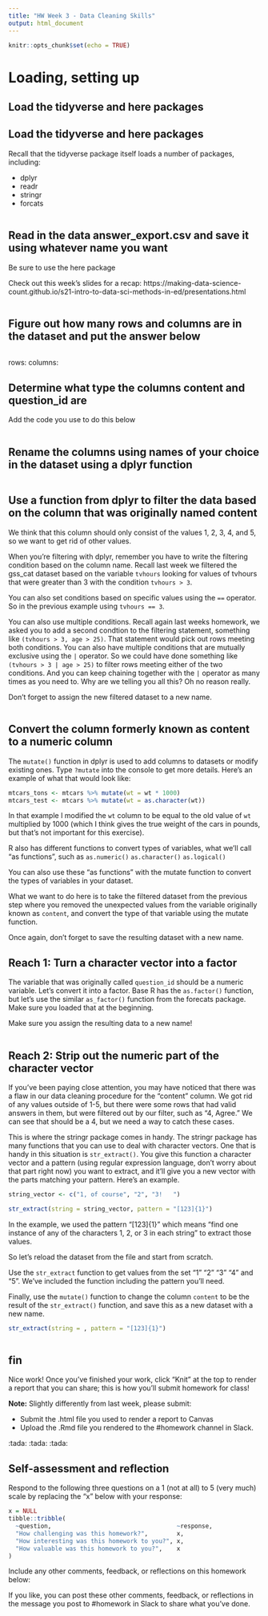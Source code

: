 ```yaml
---
title: "HW Week 3 - Data Cleaning Skills"
output: html_document
---
```


```r
knitr::opts_chunk$set(echo = TRUE)
```

# Loading, setting up

## Load the tidyverse and here packages

## Load the tidyverse and here packages

Recall that the tidyverse package itself loads a number of packages, including:

- dplyr
- readr
- stringr
- forcats

```r

```

## Read in the data answer_export.csv and save it using whatever name you want

Be sure to use the here package

Check out this week's slides for a recap: https://making-data-science-count.github.io/s21-intro-to-data-sci-methods-in-ed/presentations.html

```r

```

## Figure out how many rows and columns are in the dataset and put the answer below

```r

```

rows: 
columns: 

## Determine what type the columns content and question_id are

Add the code you use to do this below

```r

```

## Rename the columns using names of your choice in the dataset using a dplyr function

```r

```

## Use a function from dplyr to filter the data based on the column that was originally named content

We think that this column should only consist of the values 1, 2, 3, 4, and 5, so we want to get rid of other values.

When you're filtering with dplyr, remember you have to write the filtering condition based on the column name. Recall last week we filtered the gss_cat dataset based on the variable `tvhours` looking for values of tvhours that were greater than 3 with the condition `tvhours > 3`. 

You can also set conditions based on specific values using the `==` operator. So in the previous example using `tvhours == 3`.

You can also use multiple conditions. Recall again last weeks homework, we asked you to add a second condtion to the filtering statement, something like `(tvhours > 3, age > 25)`. That statement would pick out rows meeting both conditions. You can also have multiple conditions that are mutually exclusive using the `|` operator. So we could have done something like `(tvhours > 3 | age > 25)` to filter rows meeting either of the two conditions. And you can keep chaining together with the `|` operator as many times as you need to. Why are we telling you all this? Oh no reason really.

Don't forget to assign the new filtered dataset to a new name.

```r

```

## Convert the column formerly known as content to a numeric column

The `mutate()` function in dplyr is used to add columns to datasets or modify existing ones. Type `?mutate` into the console to get more details. Here's an example of what that would look like:

```r
mtcars_tons <- mtcars %>% mutate(wt = wt * 1000)
mtcars_test <- mtcars %>% mutate(wt = as.character(wt))

```

In that example I modified the `wt` column to be equal to the old value of `wt` multiplied by 1000 (which I think gives the true weight of the cars in pounds, but that's not important for this exercise).

R also has different functions to convert types of variables, what we'll call "as functions", such as `as.numeric()` `as.character()` `as.logical()`

You can also use these "as functions" with the mutate function to convert the types of variables in your dataset. 

What we want to do here is to take the filtered dataset from the previous step where you removed the unexpected values from the variable originally known as `content`, and convert the type of that variable using the mutate function. 

Once again, don't forget to save the resulting dataset with a new name.

## Reach 1: Turn a character vector into a factor

The variable that was originally called `question_id` should be a numeric variable. Let's convert it into a factor. Base R has the `as.factor()` function, but let's use the similar `as_factor()` function from the forecats package. Make sure you loaded that at the beginning.

Make sure you assign the resulting data to a new name!

```r


```

## Reach 2: Strip out the numeric part of the character vector

If you've been paying close attention, you may have noticed that there was a flaw in our data cleaning procedure for the "content" column. We got rid of any values outside of 1-5, but there were some rows that had valid answers in them, but were filtered out by our filter, such as "4, Agree." We can see that should be a 4, but we need a way to catch these cases. 

This is where the stringr package comes in handy. The stringr package has many functions that you can use to deal with character vectors. One that is handy in this situation is `str_extract()`. You give this function a character vector and a pattern (using regular expression language, don't worry about that part right now) you want to extract, and it'll give you a new vector with the parts matching your pattern. Here's an example.

```r
string_vector <- c("1, of course", "2", "3!   ")

str_extract(string = string_vector, pattern = "[123]{1}")
```
In the example, we used the pattern "[123]{1}" which means "find one instance of any of the characters 1, 2, or 3 in each string" to extract those values.

So let's reload the dataset from the file and start from scratch.

Use the `str_extract` function to get values from the set "1" "2" "3" "4" and "5". We've included the function including the pattern you'll need.

Finally, use the `mutate()` function to change the column `content` to be the result of the `str_extract()` function, and save this as a new dataset with a new name.

```r


str_extract(string = , pattern = "[123]{1}")



```


## fin

Nice work! Once you've finished your work, click "Knit" at the top to render a 
report that you can share; this is how you'll submit homework for class! 

**Note:** Slightly differently from last week, please submit:

- Submit the .html file you used to render a report to Canvas
- Upload the .Rmd file you rendered to the #homework channel in Slack.

:tada: :tada: :tada: 

## Self-assessment and reflection

Respond to the following three questions on a 1 (not at all) to 5 (very much) 
scale by replacing the "x" below with your response:

```r
x = NULL
tibble::tribble(
  ~question,                                   ~response,
  "How challenging was this homework?",        x,
  "How interesting was this homework to you?", x,
  "How valuable was this homework to you?",    x
)
```

Include any other comments, feedback, or reflections on this homework below:



If you like, you can post these other comments, feedback, or reflections in the 
message you post to #homework in Slack to share what you've done.
